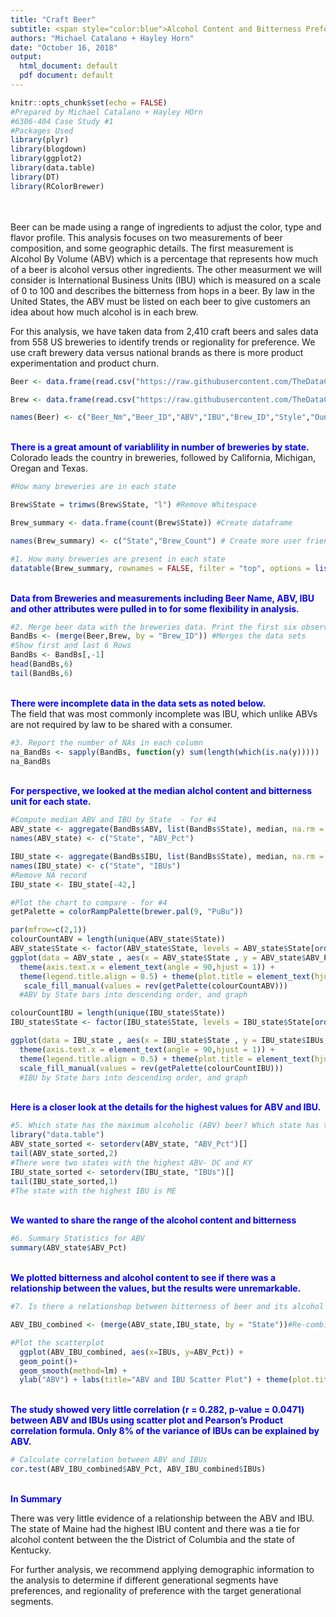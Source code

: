 ---
title: "Craft Beer"
subtitle: <span style="color:blue">Alcohol Content and Bitterness Preference Analysis</span>
authors: "Michael Catalano + Hayley Horn"
date: "October 16, 2018"
output:
  html_document: default
  pdf document: default
---

```{r setup, echo=FALSE}
knitr::opts_chunk$set(echo = FALSE)
#Prepared by Michael Catalano + Hayley HOrn
#6306-404 Case Study #1
#Packages Used
library(plyr)
library(blogdown)
library(ggplot2)
library(data.table)
library(DT)
library(RColorBrewer)

```

<br><br>
Beer can be made using a range of ingredients to adjust the color, type and flavor profile. This analysis focuses on two measurements of beer composition, and some geographic details. The first measurement is Alcohol By Volume (ABV) which is a percentage that represents how much of a beer is alcohol versus other ingredients. The other measurment we will consider is International Business Units (IBU) which is measured on a scale of 0 to 100 and describes the bitterness from hops in a beer. By law in the United States, the ABV must be listed on each beer to give customers an idea about how much alcohol is in each brew. 

For this analysis, we have taken data from 2,410 craft beers and sales data from 558 US breweries to identify trends or regionality for preference. We use craft brewery data versus national brands as there is more product experimentation and product churn.
<br>

```{r Data_Load, echo=FALSE}

Beer <- data.frame(read.csv("https://raw.githubusercontent.com/TheDataCurator/SMU-MSDS/master/Case%20Study/Beers.csv", header = TRUE, sep = ",", dec = ".")) #Load the Beer data semicolon delimitied text file

Brew <- data.frame(read.csv("https://raw.githubusercontent.com/TheDataCurator/SMU-MSDS/master/Case%20Study/Breweries.csv", header = TRUE, sep = ",", dec = ".")) #Load the Brewery data

names(Beer) <- c("Beer_Nm","Beer_ID","ABV","IBU","Brew_ID","Style","Ounces")#Rename for consistency and easier linking
```

<br><span style="color:blue">
<b>There is a great amount of variablility in number of breweries by state.</b><br></span>
Colorado leads the country in breweries, followed by California, Michigan, Oregan and Texas.

```{r Brewery_Count, echo=FALSE}
#How many breweries are in each state

Brew$State = trimws(Brew$State, "l") #Remove Whitespace

Brew_summary <- data.frame(count(Brew$State)) #Create dataframe

names(Brew_summary) <- c("State","Brew_Count") # Create more user friendly labels

#1. How many breweries are present in each state
datatable(Brew_summary, rownames = FALSE, filter = "top", options = list(pageLength = 5, scrollX = T),class = 'cell-border stripe',caption = 'Table 1: Count of Craft Breweries by State.', width = 500 ) #Creates table for easy filtering and view of breweries by STate
```
<br><span style="color:blue">
<b>Data from Breweries and measurements including Beer Name, ABV, IBU and other attributes were pulled in to for some flexibility in analysis.</b>
<br></span>
```{r merge, echo = FALSE}
#2. Merge beer data with the breweries data. Print the first six observations and last six observations to check the merged file.
BandBs <- (merge(Beer,Brew, by = "Brew_ID")) #Merges the data sets 
#Show first and last 6 Rows
BandBs <- BandBs[,-1]
head(BandBs,6)
tail(BandBs,6)
```
<br><span style="color:blue">
<b>There were incomplete data in the data sets as noted below.</b></span><br>
The field that was most commonly incomplete was IBU, which unlike ABVs are not required by law to be shared with a consumer.
<br>

```{r incompletes, echo = FALSE}
#3. Report the number of NAs in each column
na_BandBs <- sapply(BandBs, function(y) sum(length(which(is.na(y)))))
na_BandBs 
```
<br><span style="color:blue">
<b>For perspective, we looked at the median alchol content and bitterness unit for each state.</b></span>
<br>
```{r ABV_IBU_y_State, echo = FALSE}
#Compute median ABV and IBU by State  - for #4
ABV_state <- aggregate(BandBs$ABV, list(BandBs$State), median, na.rm = TRUE)
names(ABV_state) <- c("State", "ABV_Pct")

IBU_state <- aggregate(BandBs$IBU, list(BandBs$State), median, na.rm = TRUE)
names(IBU_state) <- c("State", "IBUs")
#Remove NA record
IBU_state <- IBU_state[-42,]

#Plot the chart to compare - for #4
getPalette = colorRampPalette(brewer.pal(9, "PuBu"))

par(mfrow=c(2,1))
colourCountABV = length(unique(ABV_state$State))
ABV_state$State <- factor(ABV_state$State, levels = ABV_state$State[order(-ABV_state$ABV_Pct)])
ggplot(data = ABV_state , aes(x = ABV_state$State , y = ABV_state$ABV_Pct, fill = ABV_state$State)) + geom_bar(stat = 'identity', show.legend = FALSE) + labs(title = "Beer ABV by State", x = 'State', y = 'ABV' , fill = 'State') + theme_bw(10) +
  theme(axis.text.x = element_text(angle = 90,hjust = 1)) +
  theme(legend.title.align = 0.5) + theme(plot.title = element_text(hjust = 0.5))+
   scale_fill_manual(values = rev(getPalette(colourCountABV)))
  #ABV by State bars into descending order, and graph

colourCountIBU = length(unique(IBU_state$State))
IBU_state$State <- factor(IBU_state$State, levels = IBU_state$State[order(-IBU_state$IBUs)])

ggplot(data = IBU_state , aes(x = IBU_state$State , y = IBU_state$IBUs, fill = IBU_state$State)) + geom_bar(stat = "identity", show.legend = FALSE) + labs(title = "Beer IBUs by State", x = "State", y = "IBUs" , fill = 'State') + theme_bw(10) +
  theme(axis.text.x = element_text(angle = 90,hjust = 1)) +
  theme(legend.title.align = 0.5) + theme(plot.title = element_text(hjust = 0.5))+
  scale_fill_manual(values = rev(getPalette(colourCountIBU)))
  #IBU by State bars into descending order, and graph
```
<br><span style="color:blue">
<b>Here is a closer look at the details for the highest values for ABV and IBU.</b>
<br></span>

```{r Max ABV, echo=FALSE}
#5. Which state has the maximum alcoholic (ABV) beer? Which state has the most bitter (IBU) beer?
library("data.table")
ABV_state_sorted <- setorderv(ABV_state, "ABV_Pct")[]
tail(ABV_state_sorted,2)
#There were two states with the highest ABV- DC and KY
IBU_state_sorted <- setorderv(IBU_state, "IBUs")[]
tail(IBU_state_sorted,1)
#The state with the highest IBU is ME
```
<br><b><span style="color:blue">
We wanted to share the range of the alcohol content and bitterness </b><br></spN>
```{r Summary Statistics, echo=FALSE}
#6. Summary Statistics for ABV
summary(ABV_state$ABV_Pct)
```

<br><b> <span style="color:blue">We plotted bitterness and alcohol content to see if there was a relationship between the values, but the results were unremarkable.
</b><br></span>
```{r Scatterplot, echo=FALSE}
#7. Is there a relationshop between bitterness of beer and its alcohol content. Use a scatterplot to visualize the data.

ABV_IBU_combined <- (merge(ABV_state,IBU_state, by = "State"))#Re-combine ABV and IBU tables

#Plot the scatterplot
  ggplot(ABV_IBU_combined, aes(x=IBUs, y=ABV_Pct)) + 
  geom_point()+
  geom_smooth(method=lm) +
  ylab("ABV") + labs(title="ABV and IBU Scatter Plot") + theme(plot.title = element_text(hjust = 0.5))
```
<br><b><span style="color:blue">
The study showed very little correlation (r = 0.282, p-value = 0.0471) between ABV and IBUs using scatter plot and Pearson's Product correlation formula. Only 8% of the variance of IBUs can be explained by ABV.</b></span><br>
```{r correlation, echo=FALSE}
# Calculate correlation between ABV and IBUs
cor.test(ABV_IBU_combined$ABV_Pct, ABV_IBU_combined$IBUs)
```
<br><span style="color:blue"><b>In Summary</b></span>

There was very little evidence of a relationship between the ABV and IBU. The state of Maine had the highest IBU content and there was a tie for alcohol content between the the District of Columbia and the state of Kentucky.

For further analysis, we recommend applying demographic information to the analysis to determine if different generational segments have preferences, and regionality of preference with the target generational segments.  

